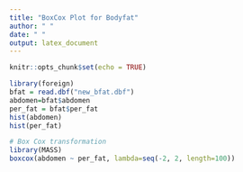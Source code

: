 ```yaml
---
title: "BoxCox Plot for Bodyfat"
author: " "
date: " "
output: latex_document
---
```


```r
knitr::opts_chunk$set(echo = TRUE)
```

```r
library(foreign)
bfat = read.dbf("new_bfat.dbf")
abdomen=bfat$abdomen
per_fat = bfat$per_fat
hist(abdomen)
hist(per_fat)

# Box Cox transformation
library(MASS)
boxcox(abdomen ~ per_fat, lambda=seq(-2, 2, length=100))
```

